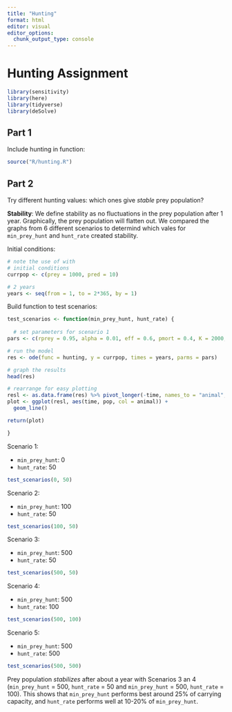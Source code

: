 ```yaml
---
title: "Hunting"
format: html
editor: visual
editor_options: 
  chunk_output_type: console
---
```


# Hunting Assignment

```r
library(sensitivity)
library(here)
library(tidyverse)
library(deSolve)
```

## Part 1

Include hunting in function:

```r
source("R/hunting.R")
```

## Part 2

Try different hunting values: which ones give *stable* prey population?

**Stability**: We define stability as no fluctuations in the prey population after 1 year. Graphically, the prey population will flatten out. We compared the graphs from 6 different scenarios to determind which vales for `min_prey_hunt` and `hunt_rate` created stability.

Initial conditions:

```r
# note the use of with
# initial conditions
currpop <- c(prey = 1000, pred = 10)

# 2 years
years <- seq(from = 1, to = 2*365, by = 1)
```

Build function to test scenarios:

```r

test_scenarios <- function(min_prey_hunt, hunt_rate) {
  
  # set parameters for scenario 1
pars <- c(rprey = 0.95, alpha = 0.01, eff = 0.6, pmort = 0.4, K = 2000, min_prey_hunt = min_prey_hunt, hunt_rate = hunt_rate)

# run the model
res <- ode(func = hunting, y = currpop, times = years, parms = pars)

# graph the results
head(res)

# rearrange for easy plotting
resl <- as.data.frame(res) %>% pivot_longer(-time, names_to = "animal", values_to = "pop")
plot <- ggplot(resl, aes(time, pop, col = animal)) +
  geom_line()

return(plot)

}
```

Scenario 1:

- `min_prey_hunt`: 0
- `hunt_rate`: 50

```r
test_scenarios(0, 50)
```

Scenario 2:

- `min_prey_hunt`: 100
- `hunt_rate`: 50

```r
test_scenarios(100, 50)
```

Scenario 3:

- `min_prey_hunt`: 500
- `hunt_rate`: 50

```r
test_scenarios(500, 50)
```

Scenario 4:

- `min_prey_hunt`: 500
- `hunt_rate`: 100

```r
test_scenarios(500, 100)
```

Scenario 5:

- `min_prey_hunt`: 500
- `hunt_rate`: 500

```r
test_scenarios(500, 500)
```

Prey population *stabilizes* after about a year with Scenarios 3 an 4 (`min_prey_hunt` = 500, `hunt_rate` = 50 and `min_prey_hunt` = 500, `hunt_rate` = 100). This shows that `min_prey_hunt` performs best around 25% of carrying capacity, and `hunt_rate` performs well at 10-20% of `min_prey_hunt`.